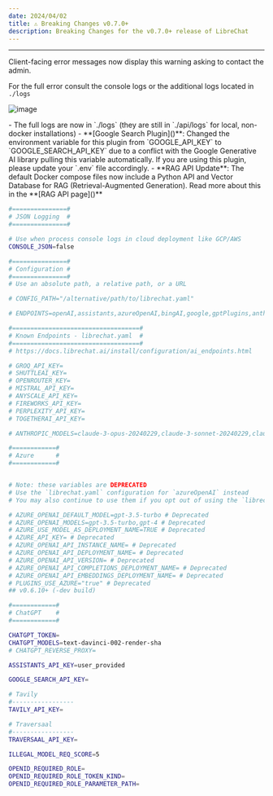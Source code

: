 ```yaml
---
date: 2024/04/02
title: ⚠️ Breaking Changes v0.7.0+
description: Breaking Changes for the v0.7.0+ release of LibreChat
---
```



<ChangelogHeader />

---

<Callout type="error" title="Error Messages (UI)" emoji="⚠️">
Client-facing error messages now display this warning asking to contact the admin.

For the full error consult the console logs or the additional logs located in `./logs`

![image](https://github.com/danny-avila/LibreChat/assets/32828263/93c9ad18-c2cb-4862-9e76-546e84671411)

</Callout>

<Callout type="warning" title="Logs Location" emoji="🪵">
  - The full logs are now in `./logs` (they are still in `./api/logs` for local, non-docker
  installations)
</Callout>

<Callout type="warning" title="Google Search Plugin" emoji="🔍">
  - **[Google Search Plugin]()**: Changed the environment variable for this plugin from
  `GOOGLE_API_KEY` to `GOOGLE_SEARCH_API_KEY` due to a conflict with the Google Generative AI
  library pulling this variable automatically. If you are using this plugin, please update your
  `.env` file accordingly.
</Callout>

<Callout type="info" title="RAG API (Chat with Files)" emoji="🗃️">
  - **RAG API Update**: The default Docker compose files now include a Python API and Vector
  Database for RAG (Retrieval-Augmented Generation). Read more about this in the **[RAG API
  page]()**
</Callout>

<Callout type="warning" title=".env variables changes v0.6.10 → v0.7.0" emoji='⚙️' collapsible>

```sh filename="➕ JSON Logging"
#===============#
# JSON Logging  #
#===============#

# Use when process console logs in cloud deployment like GCP/AWS
CONSOLE_JSON=false
```

```sh filename="➕ LibreChat.yaml path"
#===============#
# Configuration #
#===============#
# Use an absolute path, a relative path, or a URL

# CONFIG_PATH="/alternative/path/to/librechat.yaml"
```

```sh filename="❌ chatGPTBrowser was removed"
# ENDPOINTS=openAI,assistants,azureOpenAI,bingAI,google,gptPlugins,anthropic
```

```sh filename="➕ Added placeholders for Known Endpoints"
#===================================#
# Known Endpoints - librechat.yaml  #
#===================================#
# https://docs.librechat.ai/install/configuration/ai_endpoints.html

# GROQ_API_KEY=
# SHUTTLEAI_KEY=
# OPENROUTER_KEY=
# MISTRAL_API_KEY=
# ANYSCALE_API_KEY=
# FIREWORKS_API_KEY=
# PERPLEXITY_API_KEY=
# TOGETHERAI_API_KEY=
```

```sh filename="✨ Update Anthropic models"
# ANTHROPIC_MODELS=claude-3-opus-20240229,claude-3-sonnet-20240229,claude-3-haiku-20240307,claude-2.1,claude-2,claude-1.2,claude-1,claude-1-100k,claude-instant-1,claude-instant-1-100k
```

```sh filename="❌ Azure env config now deprecated"
#============#
# Azure      #
#============#


# Note: these variables are DEPRECATED
# Use the `librechat.yaml` configuration for `azureOpenAI` instead
# You may also continue to use them if you opt out of using the `librechat.yaml` configuration

# AZURE_OPENAI_DEFAULT_MODEL=gpt-3.5-turbo # Deprecated
# AZURE_OPENAI_MODELS=gpt-3.5-turbo,gpt-4 # Deprecated
# AZURE_USE_MODEL_AS_DEPLOYMENT_NAME=TRUE # Deprecated
# AZURE_API_KEY= # Deprecated
# AZURE_OPENAI_API_INSTANCE_NAME= # Deprecated
# AZURE_OPENAI_API_DEPLOYMENT_NAME= # Deprecated
# AZURE_OPENAI_API_VERSION= # Deprecated
# AZURE_OPENAI_API_COMPLETIONS_DEPLOYMENT_NAME= # Deprecated
# AZURE_OPENAI_API_EMBEDDINGS_DEPLOYMENT_NAME= # Deprecated
# PLUGINS_USE_AZURE="true" # Deprecated
## v0.6.10+ (-dev build)
```

```sh filename="❌ Removed ChatGPT"
#============#
# ChatGPT    #
#============#

CHATGPT_TOKEN=
CHATGPT_MODELS=text-davinci-002-render-sha
# CHATGPT_REVERSE_PROXY=
```

```sh filename="✨ Assistants now set to "user_provided" by default"
ASSISTANTS_API_KEY=user_provided
```

```sh filename="⚠️ GOOGLE_API_KEY renamed GOOGLE_SEARCH_API_KEY="
GOOGLE_SEARCH_API_KEY=
```

```sh filename="➕ Tavily and Traversaal API keys"
# Tavily
#-----------------
TAVILY_API_KEY=

# Traversaal
#-----------------
TRAVERSAAL_API_KEY=
```

```sh filename="➕ Moderation, illegal model request score"
ILLEGAL_MODEL_REQ_SCORE=5
```

```sh filename="➕ OpenID Auth update"
OPENID_REQUIRED_ROLE=
OPENID_REQUIRED_ROLE_TOKEN_KIND=
OPENID_REQUIRED_ROLE_PARAMETER_PATH=
```

</Callout>
